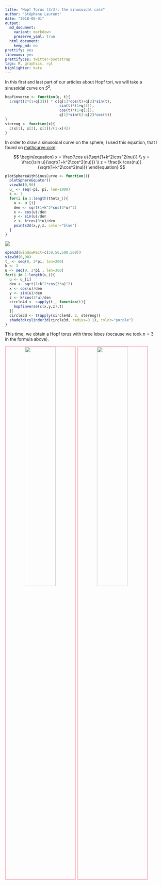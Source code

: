 ```yaml
---
title: "Hopf Torus (3/3): the sinusoidal case"
author: "Stéphane Laurent"
date: "2018-05-01"
output:
  md_document:
    variant: markdown
    preserve_yaml: true
  html_document:
    keep_md: no
prettify: yes
linenums: yes
prettifycss: twitter-bootstrap
tags: R, graphics, rgl
highlighter: kate
---
```


In this first and last part of our articles about Hopf tori, we will take a sinusoidal curve on $S^2$.

```r
hopfinverse <- function(q, t){ 
  1/sqrt(2*(1+q[3])) * c(q[1]*cos(t)+q[2]*sin(t),
                         sin(t)*(1+q[3]),
                         cos(t)*(1+q[3]),
                         q[1]*sin(t)-q[2]*cos(t)) 
}
stereog <- function(x){
  c(x[1], x[2], x[3])/(1-x[4])
}
```


In order to draw a sinusoidal curve on the sphere, I used this equation, that I found on [mathcurve.com](https://www.mathcurve.com/courbes3d/sinusoidespherique/sinusoidespherique.shtml):

$$
\begin{equation}
x = \frac{\cos u}{\sqrt{1+k^2\cos^2(nu)}} \\
y = \frac{\sin u}{\sqrt{1+k^2\cos^2(nu)}} \\
z = \frac{k \cos(nu)}{\sqrt{1+k^2\cos^2(nu)}}
\end{equation}
$$

```r
plotSphereWithSinusCurve <- function(){
  plotSphereEquator()
  view3d(0,90)
  u_ <- seq(-pi, pi, len=1000) 
  k <- 3
  for(i in 1:length(theta_)){
    u <- u_[i]
    den <- sqrt(1+k^2*cos(3*u)^2)
    x <- cos(u)/den
    y <- sin(u)/den
    z <- k*cos(3*u)/den
    points3d(x,y,z, color="blue")
  }
}
```


![](figures/SphereWithSinusCurve.png)


```r
open3d(windowRect=c(50,50,500,500))
view3d(0,90)
t_ <- seq(0, 2*pi, len=200)
k <- 3
u <- seq(0, 2*pi , len=300)
for(i in 1:length(u_)){
  u <- u_[i]
  den <- sqrt(1+k^2*cos(3*u)^2)
  x <- cos(u)/den
  y <- sin(u)/den
  z <- k*cos(3*u)/den
  circle4d <- sapply(t_, function(t){
    hopfinverse(c(x,y,z),t)  
  })
  circle3d <- t(apply(circle4d, 2, stereog))
  shade3d(cylinder3d(circle3d, radius=0.1), color="purple")
}
```

This time, we obtain a Hopf torus with three lobes (because we took $n=3$ in the formula above). 

<!-- ![](figures/hopftorus3.gif) -->

<!-- ![](figures/hopftorus3_anim.gif) -->


<div style="text-align:center">
<img src="./figures/hopftorus3.gif" style="float: left; width: 45%; margin-right: 1%; margin-bottom: 0.5em; border:3px solid pink">
<img src="figures/hopftorus3_anim.gif" style="float: left; width: 45%; margin-right: 1%; margin-bottom: 0.5em; border:3px solid pink">
<p style="clear: both;">
</div>
